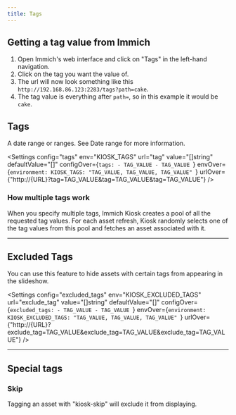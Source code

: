 ```yaml
---
title: Tags
---
```



## Getting a tag value from Immich
1. Open Immich's web interface and click on "Tags" in the left-hand navigation.
2. Click on the tag you want the value of.
3. The url will now look something like this `http://192.168.86.123:2283/tags?path=cake`.
4. The tag value is everything after `path=`, so in this example it would be `cake`.

## Tags

A date range or ranges. See Date range for more information.

<Settings
    config="tags"
    env="KIOSK_TAGS"
    url="tag"
    value="[]string"
    defaultValue="[]"
    configOver={`tags:
    - TAG_VALUE
    - TAG_VALUE
    `}
    envOver={`environment:
    KIOSK_TAGS: "TAG_VALUE, TAG_VALUE, TAG_VALUE"
    `}
    urlOver={"http://{URL}?tag=TAG_VALUE&tag=TAG_VALUE&tag=TAG_VALUE"}
/>

### How multiple tags work
When you specify multiple tags, Immich Kiosk creates a pool of all the requested tag values.
For each asset refresh, Kiosk randomly selects one of the tag values from this pool and fetches an asset associated with it.

---

## Excluded Tags

You can use this feature to hide assets with certain tags from appearing in the slideshow.

<Settings
    config="excluded_tags"
    env="KIOSK_EXCLUDED_TAGS"
    url="exclude_tag"
    value="[]string"
    defaultValue="[]"
    configOver={`excluded_tags:
    - TAG_VALUE
    - TAG_VALUE
    `}
    envOver={`environment:
    KIOSK_EXCLUDED_TAGS: "TAG_VALUE, TAG_VALUE, TAG_VALUE"
    `}
    urlOver={"http://{URL}?exclude_tag=TAG_VALUE&exclude_tag=TAG_VALUE&exclude_tag=TAG_VALUE"}
/>

---

## Special tags

### Skip
Tagging an asset with "kiosk-skip" will exclude it from displaying.
